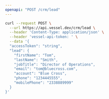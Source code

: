 ```yaml
---
openapi: "POST /crm/lead"
---
```


<RequestExample>

```bash Request
curl --request POST \
  --url https://api.vessel.dev/crm/lead \
  --header 'Content-Type: application/json' \
  --header 'vessel-api-token: ' \
  --data '{
  "accessToken": "string",
  "lead": {
    "firstName": "Tom",
    "lastName": "Smith",
    "jobTitle": "Director of Operations",
    "email": "tom@bluecross.com",
    "account": "Blue Cross",
    "phone": "1234445555",
    "mobilePhone": "2338889999"
  }
}'
```

</RequestExample>
